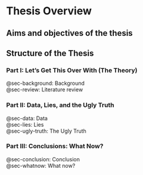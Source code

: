 # Thesis Overview {.unnumbered}

## Aims and objectives of the thesis


## Structure of the Thesis
### Part I: Let’s Get This Over With (The Theory)
@sec-background: Background  
@sec-review: Literature review  

### Part II: Data, Lies, and the Ugly Truth
@sec-data: Data  
@sec-lies: Lies  
@sec-ugly-truth: The Ugly Truth  

### Part III: Conclusions: What Now?
@sec-conclusion: Conclusion  
@sec-whatnow: What now?  

